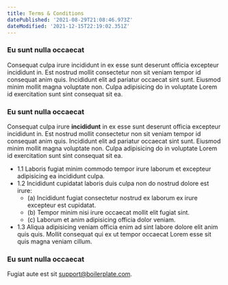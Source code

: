 ```yaml
---
title: Terms & Conditions
datePublished: '2021-08-29T21:08:46.973Z'
dateModified: '2021-12-15T22:19:02.351Z'
---
```


### Eu sunt nulla occaecat

Consequat culpa irure incididunt in ex esse sunt deserunt officia excepteur incididunt in. Est nostrud mollit consectetur non sit veniam tempor id consequat anim quis. Incididunt elit ad pariatur occaecat sint sunt. Eiusmod minim mollit magna voluptate non. Culpa adipisicing do in voluptate Lorem id exercitation sunt sint consequat sit ea.

### Eu sunt nulla occaecat

Consequat culpa irure **incididunt** in ex esse sunt deserunt officia excepteur incididunt in. Est nostrud mollit consectetur non sit veniam tempor id consequat anim quis. Incididunt elit ad pariatur occaecat sint sunt. Eiusmod minim mollit magna voluptate non. Culpa adipisicing do in voluptate Lorem id exercitation sunt sint consequat sit ea.

- 1.1 Laboris fugiat minim commodo tempor irure laborum et excepteur adipisicing ea incididunt culpa.
- 1.2 Incididunt cupidatat laboris duis culpa non do nostrud dolore est irure:
  - (a) Incididunt fugiat consectetur nostrud ex laborum ex irure excepteur est cupidatat.
  - (b) Tempor minim nisi irure occaecat mollit elit fugiat sint.
  - (c) Laborum et anim adipisicing officia dolor veniam.
- 1.3 Aliqua adipisicing veniam officia enim ad sint labore dolore elit anim quis quis. Mollit consequat qui ex ut tempor occaecat Lorem esse sit quis magna veniam cillum.

### Eu sunt nulla occaecat

Fugiat aute est sit [support@boilerplate.com](mailto:support@boilerplate.com).
